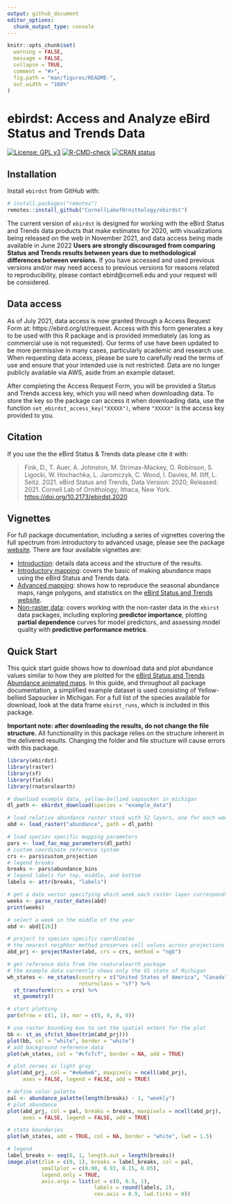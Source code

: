 ```yaml
---
output: github_document
editor_options: 
  chunk_output_type: console
---
```


<!-- README.md is generated from README.Rmd. Please edit that file -->

```r
knitr::opts_chunk$set(
  warning = FALSE, 
  message = FALSE,
  collapse = TRUE,
  comment = "#>",
  fig.path = "man/figures/README-",
  out.width = "100%"
)
```

# ebirdst: Access and Analyze eBird Status and Trends Data

<!-- badges: start -->
[![License: GPL v3](https://img.shields.io/badge/License-GPL%20v3-blue.svg)](http://www.gnu.org/licenses/gpl-3.0)
[![R-CMD-check](https://github.com/CornellLabofOrnithology/ebirdst/workflows/R-CMD-check/badge.svg)](https://github.com/CornellLabofOrnithology/ebirdst/actions)
[![CRAN status](https://www.r-pkg.org/badges/version/ebirdst)](https://cran.r-project.org/package=ebirdst)
<!-- badges: end -->

## Installation

Install `ebirdst` from GitHub with:

```r
# install.packages("remotes")
remotes::install_github("CornellLabofOrnithology/ebirdst")
```

The current version of `ebirdst` is designed for working with the eBird Status and Trends data products that make estimates for 2020, with visualizations being released on the web in November 2021, and data access being made available in June 2022 **Users are strongly discouraged from comparing Status and Trends results between years due to methodological differences between versions.** If you have accessed and used previous versions and/or may need access to previous versions for reasons related to reproducibility, please contact ebird@cornell.edu and your request will be considered.

## Data access

As of July 2021, data access is now granted through a Access Request Form at: https://ebird.org/st/request. Access with this form generates a key to be used with this R package and is provided immediately (as long as commercial use is not requested). Our terms of use have been updated to be more permissive in many cases, particularly academic and research use. When requesting data access, please be sure to carefully read the terms of use and ensure that your intended use is not restricted. Data are no longer publicly available via AWS, aside from an example dataset.

After completing the Access Request Form, you will be provided a Status and Trends access key, which you will need when downloading data. To store the key so the package can access it when downloading data, use the function `set_ebirdst_access_key("XXXXX")`, where `"XXXXX"` is the access key provided to you.

## Citation

If you use the the eBird Status & Trends data please cite it with: 

<blockquote>
Fink, D., T. Auer, A. Johnston, M. Strimas-Mackey, O. Robinson, S. Ligocki, W. Hochachka, L. Jaromczyk, C. Wood, I. Davies, M. Iliff, L. Seitz. 2021. eBird Status and Trends, Data Version: 2020; Released: 2021. Cornell Lab of Ornithology, Ithaca, New York. <a href="https://doi.org/10.2173/ebirdst.2020" class="uri">https://doi.org/10.2173/ebirdst.2020</a>
</blockquote>

## Vignettes

For full package documentation, including a series of vignettes covering the full spectrum from introductory to advanced usage, please see the package [website](https://cornelllabofornithology.github.io/ebirdst). There are four available vignettes are:

- [Introduction](https://cornelllabofornithology.github.io/ebirdst/articles/ebirdst.html): details data access and the structure of the results. 
- [Introductory mapping](https://cornelllabofornithology.github.io/ebirdst/articles/ebirdst-intro-mapping.html): covers the basic of making abundance maps using the eBird Status and Trends data. 
- [Advanced mapping](https://cornelllabofornithology.github.io/ebirdst/articles/ebirdst-advanced-mapping.html): shows how to reproduce the seasonal abundance maps, range polygons, and statistics on the [eBird Status and Trends website](https://ebird.org/science/status-and-trends).
- [Non-raster data](https://cornelllabofornithology.github.io/ebirdst/articles/ebirdst-pipd.html): covers working with the non-raster data in the `ebirst` data packages, including exploring **predictor importance**, plotting **partial dependence** curves for model predictors, and assessing model quality with **predictive performance metrics**.

## Quick Start

This quick start guide shows how to download data and plot abundance values similar to how they are plotted for the [eBird Status and Trends Abundance animated maps](https://ebird.org/science/status-and-trends/yebsap/abundance-map-weekly). In this guide, and throughout all package documentation, a simplified example dataset is used consisting of Yellow-bellied Sapsucker in Michigan. For a full list of the species available for download, look at the data frame `ebirst_runs`, which is included in this package.

**Important note: after downloading the results, do not change the file structure.** All functionality in this package relies on the structure inherent in the delivered results. Changing the folder and file structure will cause errors with this package.

```r
library(ebirdst)
library(raster)
library(sf)
library(fields)
library(rnaturalearth)

# download example data, yellow-bellied sapsucker in michigan
dl_path <- ebirdst_download(species = "example_data")

# load relative abundance raster stack with 52 layers, one for each week
abd <- load_raster("abundance", path = dl_path)

# load species specific mapping parameters
pars <- load_fac_map_parameters(dl_path)
# custom coordinate reference system
crs <- pars$custom_projection
# legend breaks
breaks <- pars$abundance_bins
# legend labels for top, middle, and bottom
labels <- attr(breaks, "labels")

# get a date vector specifying which week each raster layer corresponds to
weeks <- parse_raster_dates(abd)
print(weeks)

# select a week in the middle of the year
abd <- abd[[26]]

# project to species specific coordinates
# the nearest neighbor method preserves cell values across projections
abd_prj <- projectRaster(abd, crs = crs, method = "ngb")

# get reference data from the rnaturalearth package
# the example data currently shows only the US state of Michigan
wh_states <- ne_states(country = c("United States of America", "Canada"),
                       returnclass = "sf") %>% 
  st_transform(crs = crs) %>% 
  st_geometry()

# start plotting
par(mfrow = c(1, 1), mar = c(0, 0, 0, 0))

# use raster bounding box to set the spatial extent for the plot
bb <- st_as_sfc(st_bbox(trim(abd_prj)))
plot(bb, col = "white", border = "white")
# add background reference data
plot(wh_states, col = "#cfcfcf", border = NA, add = TRUE)

# plot zeroes as light gray
plot(abd_prj, col = "#e6e6e6", maxpixels = ncell(abd_prj),
     axes = FALSE, legend = FALSE, add = TRUE)

# define color palette
pal <- abundance_palette(length(breaks) - 1, "weekly")
# plot abundance
plot(abd_prj, col = pal, breaks = breaks, maxpixels = ncell(abd_prj),
     axes = FALSE, legend = FALSE, add = TRUE)

# state boundaries
plot(wh_states, add = TRUE, col = NA, border = "white", lwd = 1.5)

# legend
label_breaks <- seq(0, 1, length.out = length(breaks))
image.plot(zlim = c(0, 1), breaks = label_breaks, col = pal,
           smallplot = c(0.90, 0.93, 0.15, 0.85),
           legend.only = TRUE,
           axis.args = list(at = c(0, 0.5, 1), 
                            labels = round(labels, 2),
                            cex.axis = 0.9, lwd.ticks = 0))
```
